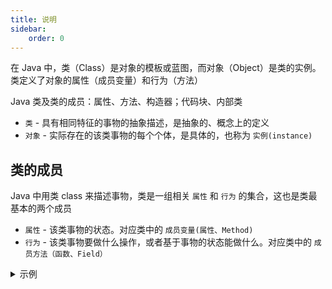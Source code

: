 ```yaml
---
title: 说明
sidebar:
    order: 0
---
```


在 Java 中，类（Class）是对象的模板或蓝图，而对象（Object）是类的实例。类定义了对象的属性（成员变量）和行为（方法）

Java 类及类的成员：属性、方法、构造器；代码块、内部类

- `类` - 具有相同特征的事物的抽象描述，是抽象的、概念上的定义
- `对象` - 实际存在的该类事物的每个个体，是具体的，也称为 `实例(instance)`

## 类的成员

Java 中用类 class 来描述事物，类是一组相关 `属性` 和 `行为` 的集合，这也是类最基本的两个成员

- `属性` - 该类事物的状态。对应类中的 `成员变量(属性、Method)`
- `行为` - 该类事物要做什么操作，或者基于事物的状态能做什么。对应类中的 `成员方法（函数、Field）`

<details>

<summary>示例</summary>

定义

```java
public class Phone {
    // 属性
    String name;
    double price;

    // 方法
    public void call(){
        System.out.println("打电话");
    }

    public void playGame(){
        System.out.println("玩游戏");
    }
}
```

使用

```java
Phone phone = new Phone();
phone.name = "hw";
phone.price = 6999.0;

phone.call();
phone.playGame();
```

</details>
